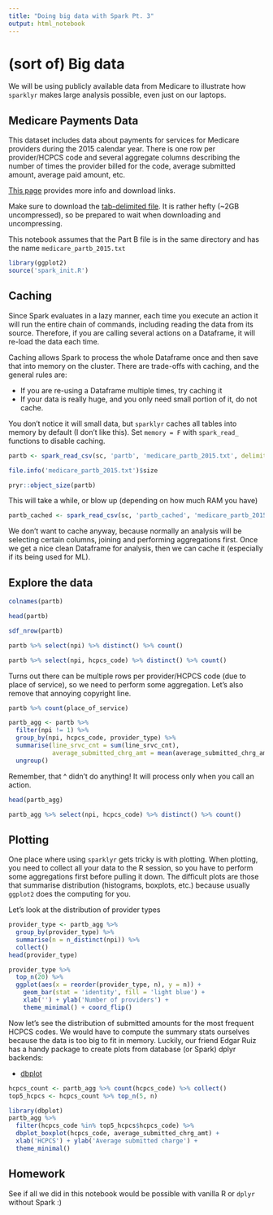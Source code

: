 ```yaml
---
title: "Doing big data with Spark Pt. 3"
output: html_notebook
---
```


# (sort of) Big data

We will be using publicly available data from Medicare to illustrate how `sparklyr` makes large analysis possible, even just on our laptops.

## Medicare Payments Data

This dataset includes data about payments for services for Medicare providers during the 2015 calendar year. There is one row per provider/HCPCS code and several aggregate columns describing the number of times the provider billed for the code, average submitted amount, average paid amount, etc.

[This page](https://www.cms.gov/Research-Statistics-Data-and-Systems/Statistics-Trends-and-Reports/Medicare-Provider-Charge-Data/Physician-and-Other-Supplier2015.html) provides more info and download links. 

Make sure to download the [tab-delimited file](http://www.cms.gov/apps/ama/license.asp?file=http://download.cms.gov/Research-Statistics-Data-and-Systems/Statistics-Trends-and-Reports/Medicare-Provider-Charge-Data/Downloads/Medicare_Provider_Util_Payment_PUF_CY2015.zip). It is rather hefty (~2GB uncompressed), so be prepared to wait when downloading and uncompressing.

This notebook assumes that the Part B file is in the same directory and has the name `medicare_partb_2015.txt`

```r
library(ggplot2)
source('spark_init.R')
```

## Caching

Since Spark evaluates in a lazy manner, each time you execute an action it will run the entire chain of commands, including reading the data from its source. Therefore, if you are calling several actions on a Dataframe, it will re-load the data each time. 

Caching allows Spark to process the whole Dataframe once and then save that into memory on the cluster. There are trade-offs with caching, and the general rules are:

* If you are re-using a Dataframe multiple times, try caching it 
* If your data is really huge, and you only need small portion of it, do not cache. 

You don't notice it will small data, but `sparklyr` caches all tables into memory by default (I don't like this). Set `memory = F` with `spark_read_` functions to disable caching.

```r
partb <- spark_read_csv(sc, 'partb', 'medicare_partb_2015.txt', delimiter = '\t', memory = F)
```

```r
file.info('medicare_partb_2015.txt')$size
```

```r
pryr::object_size(partb)
```

This will take a while, or blow up (depending on how much RAM you have)

```r
partb_cached <- spark_read_csv(sc, 'partb_cached', 'medicare_partb_2015.txt', delimiter = '\t')
```

We don't want to cache anyway, because normally an analysis will be selecting certain columns, joining and performing aggregations first. Once we get a nice clean Dataframe for analysis, then we can cache it (especially if its being used for ML).

## Explore the data

```r
colnames(partb)
```

```r
head(partb)
```

```r
sdf_nrow(partb)
```

```r
partb %>% select(npi) %>% distinct() %>% count()
```

```r
partb %>% select(npi, hcpcs_code) %>% distinct() %>% count()
```

Turns out there can be multiple rows per provider/HCPCS code (due to place of service), so we need to perform some aggregation. Let's also remove that annoying copyright line.

```r
partb %>% count(place_of_service)
```

```r
partb_agg <- partb %>% 
  filter(npi != 1) %>% 
  group_by(npi, hcpcs_code, provider_type) %>% 
  summarise(line_srvc_cnt = sum(line_srvc_cnt),
            average_submitted_chrg_amt = mean(average_submitted_chrg_amt)) %>% 
  ungroup()
```

Remember, that ^ didn't do anything! It will process only when you call an action.

```r
head(partb_agg)
```

```r
partb_agg %>% select(npi, hcpcs_code) %>% distinct() %>% count()
```

## Plotting 

One place where using `sparklyr` gets tricky is with plotting. When plotting, you need to collect all your data to the R session, so you have to perform some aggregations first before pulling it down. The difficult plots are those that summarise distribution (histograms, boxplots, etc.) because usually `ggplot2` does the computing for you.

Let's look at the distribution of provider types

```r
provider_type <- partb_agg %>% 
  group_by(provider_type) %>% 
  summarise(n = n_distinct(npi)) %>% 
  collect()
head(provider_type)
```

```r
provider_type %>% 
  top_n(20) %>% 
  ggplot(aes(x = reorder(provider_type, n), y = n)) +
    geom_bar(stat = 'identity', fill = 'light blue') +
    xlab('') + ylab('Number of providers') + 
    theme_minimal() + coord_flip()
```

Now let's see the distribution of submitted amounts for the most frequent HCPCS codes. We would have to compute the summary stats ourselves because the data is too big to fit in memory. Luckily, our friend Edgar Ruiz has a handy package to create plots from database (or Spark) dplyr backends:

* [dbplot](https://github.com/edgararuiz/dbplot)

```r
hcpcs_count <- partb_agg %>% count(hcpcs_code) %>% collect()
top5_hcpcs <- hcpcs_count %>% top_n(5, n)
```

```r
library(dbplot)
partb_agg %>% 
  filter(hcpcs_code %in% top5_hcpcs$hcpcs_code) %>% 
  dbplot_boxplot(hcpcs_code, average_submitted_chrg_amt) +
  xlab('HCPCS') + ylab('Average submitted charge') + 
  theme_minimal()
```

## Homework

See if all we did in this notebook would be possible with vanilla R or `dplyr` without Spark :)
